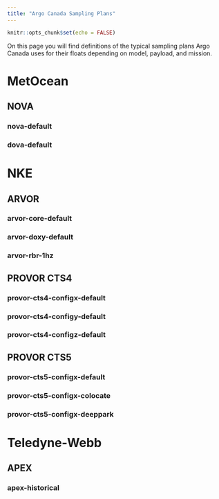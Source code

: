 ```yaml
---
title: "Argo Canada Sampling Plans"
---
```


```r
knitr::opts_chunk$set(echo = FALSE)
```

On this page you will find definitions of the typical sampling plans Argo Canada uses for their floats depending on model, payload, and mission. 

# MetOcean

## NOVA

### nova-default

### dova-default

# NKE

## ARVOR

### arvor-core-default

### arvor-doxy-default

### arvor-rbr-1hz

## PROVOR CTS4

### provor-cts4-configx-default

### provor-cts4-configy-default

### provor-cts4-configz-default

## PROVOR CTS5

### provor-cts5-configx-default

### provor-cts5-configx-colocate

### provor-cts5-configx-deeppark

# Teledyne-Webb

## APEX

### apex-historical

